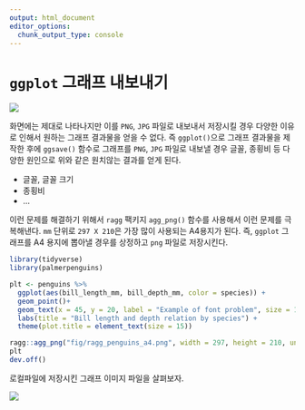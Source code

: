 ```yaml
---
output: html_document
editor_options: 
  chunk_output_type: console
---
```


# `ggplot` 그래프 내보내기 {#ggplot-ggsave}

![](fig/ggsave-error.jpg)

화면에는 제대로 나타나지만 이를 `PNG`, `JPG` 파일로 내보내서 저장시킬 경우 다양한 이유로 인해서 원하는 그래프 결과물을 얻을 수 없다. 즉 `ggplot()`으로 그래프 결과물을 제작한 후에 `ggsave()` 함수로 그래프를 `PNG`, `JPG` 파일로 내보낼 경우 글꼴, 종횡비 등 다양한 원인으로 위와 같은 원치않는 결과를 얻게 된다.

- 글꼴, 글꼴 크기
- 종횡비
- ...


이런 문제를 해결하기 위해서 `ragg` 팩키지 `agg_png()` 함수를 사용해서 이런 문제를 극복해낸다.
`mm` 단위로 `297 X 210`은 가장 많이 사용되는 A4용지가 된다. 즉, `ggplot` 그래프를 A4 용지에 뽑아낼 경우를 상정하고 `png` 파일로 저장시킨다.

```r
library(tidyverse)
library(palmerpenguins)

plt <- penguins %>%
  ggplot(aes(bill_length_mm, bill_depth_mm, color = species)) +
  geom_point()+
  geom_text(x = 45, y = 20, label = "Example of font problem", size = 15/.pt, inherit.aes = FALSE) +
  labs(title = "Bill length and depth relation by species") +
  theme(plot.title = element_text(size = 15))

ragg::agg_png("fig/ragg_penguins_a4.png", width = 297, height = 210, units = "mm", res = 600)
plt
dev.off()
```


로컬파일에 저장시킨 그래프 이미지 파일을 살펴보자.

![](fig/ragg_penguins_a4.png)
